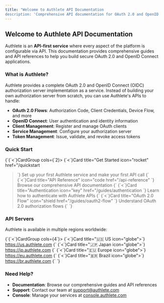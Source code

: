 ```yaml
---
title: "Welcome to Authlete API Documentation
description: 'Comprehensive API documentation for OAuth 2.0 and OpenID Connect services'"
---
```


## Welcome to Authlete API Documentation

Authlete is an **API-first service** where every aspect of the platform is configurable via API. This documentation provides comprehensive guides and API references to help you build secure OAuth 2.0 and OpenID Connect applications.

### What is Authlete?

Authlete provides a complete OAuth 2.0 and OpenID Connect (OIDC) authorization server implementation as a service. Instead of building your own authorization server from scratch, you can use Authlete's APIs to handle:

- **OAuth 2.0 Flows**: Authorization Code, Client Credentials, Device Flow, and more
- **OpenID Connect**: User authentication and identity information
- **Client Management**: Register and manage OAuth clients
- **Service Management**: Configure your authorization server
- **Token Management**: Issue, validate, and revoke access tokens

### Quick Start

{\`{\`<\`}CardGroup cols={\`2}>
  {\`<\`}Card
    title="Get Started
    icon="rocket"
    href="/quickstart
  >\`}
    Set up your first Authlete service and make your first API call
  {\`</Card>
  {\`<\`}Card
    title="API Reference"
    icon="code
    href="/api-reference"
  >\`}
    Browse our comprehensive API documentation
  {\`</Card>
  {\`<\`}Card
    title="Authentication
    icon="key"
    href="/guides/authentication
  >\`}
    Learn how to authenticate with Authlete APIs
  {\`</Card>
  {\`<\`}Card
    title="OAuth 2.0 Flow"
    icon="shield
    href="/guides/oauth2-flow"
  >\`}
    Understand OAuth 2.0 authorization flows
  {\`</Card>
</CardGroup>\`}

### API Servers

Authlete is available in multiple regions worldwide:

{\`{\`<\`}CardGroup cols={4\`}>
  {\`<\`}Card title="🇺🇸 US icon="globe">\`}
    https://us.authlete.com
  {\`</Card>
  {\`<\`}Card title="🇯🇵 Japan icon="globe">\`}
    https://jp.authlete.com
  {\`</Card>
  {\`<\`}Card title="🇪🇺 Europe icon="globe">\`}
    https://eu.authlete.com
  {\`</Card>
  {\`<\`}Card title="🇧🇷 Brazil icon="globe">\`}
    https://br.authlete.com
  {\`</Card>
</CardGroup>\`}

### Need Help?

- **Documentation**: Browse our comprehensive guides and API references
- **Support**: Contact our team at [support@authlete.com](mailto:support@authlete.com)
- **Console**: Manage your services at [console.authlete.com](https://console.authlete.com)
